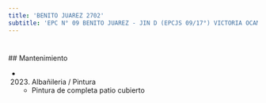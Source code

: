 ```yaml
---
title: 'BENITO JUAREZ 2702'
subtitle: 'EPC N° 09 BENITO JUAREZ - JIN D (EPCJS 09/17°) VICTORIA OCAMPO'
---
```


#


 ## Mantenimiento

*  (2023) Albañileria / Pintura 
    + Pintura de completa patio cubierto



